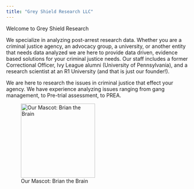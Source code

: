 ```yaml
---
title: "Grey Shield Research LLC"
---
```


Welcome to Grey Shield Research

We specialize in analyzing post-arrest research data. Whether you are a criminal justice agency, an advocacy group, a university, or another entity that needs data analyzed we are here to provide data driven, evidence based solutions for your criminal justice needs. Our staff includes a former Correctional Officer, Ivy League alumni (University of Pennsylvania), and a research scientist at an R1 University (and that is just our founder!).

We are here to research the issues in criminal justice that effect your agency. We have experience analyzing issues ranging from gang management, to Pre-trial assessment, to PREA.

![Our Mascot: Brian the Brain](Screenshot%202024-11-12%20203145.png){fig-align="center" width="201"}
